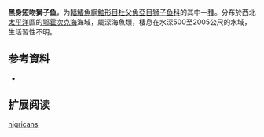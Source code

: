 {{Speciesbox
| name = 黑身短吻獅子魚
| status = NE
| status_system = 
| image = 
| genus = Careproctus
| species = nigricans
| authority = [[Schmidt|Schmidt]], 1950
| synonyms = 
}}

'''黑身短吻獅子鱼'''，为[[輻鰭魚綱|輻鰭魚綱]][[鮋形目|鮋形目]][[杜父魚亞目|杜父魚亞目]][[狮子鱼科|狮子鱼科]]的其中一[[種|種]]。分布於西北[[太平洋|太平洋]]區的[[鄂霍次克海|鄂霍次克海]]海域，屬深海魚類，棲息在水深500至2005公尺的水域，生活習性不明。

== 参考資料 ==
*{{FishBase_species|genus=Careproctus|species=nigricans|year=2011|month=12}}

== 扩展阅读 ==
{{refbegin}}
{{wikispecies-inline|Careproctus nigricans|黑身短吻獅子魚}}
{{refend}}
{{Taxonbar|from=Q3188841}}

[[Category:吻獅子魚属|nigricans]]


{{鮋形目小作品}}